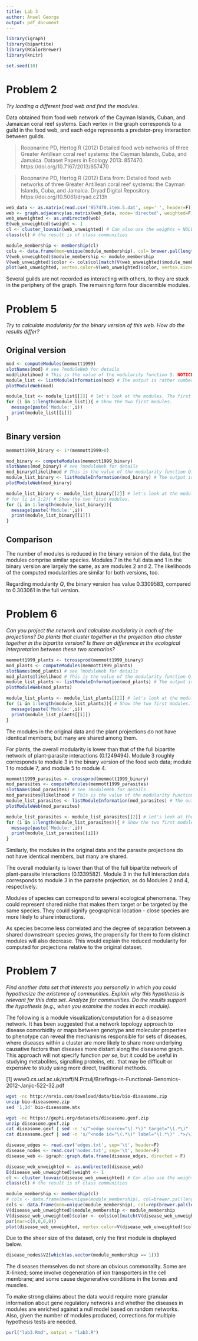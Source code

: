 ```yaml
---
title: Lab 3
author: Ansel George
output: pdf_document
---
```


```r
library(igraph)
library(bipartite)
library(RColorBrewer)
library(knitr)

set.seed(10)
```

# Problem 2
*Try loading a different food web and find the modules.*

Data obtained from food web network of the Cayman Islands, Cuban, and Jamaican
coral reef systems. Each vertex in the graph corresponds to a guild in the food
web, and each edge represents a predator-prey interaction between guilds.

> Roopnarine PD, Hertog R (2012) Detailed food web networks of three Greater
> Antillean coral reef systems: the Cayman Islands, Cuba, and Jamaica. Dataset
> Papers in Ecology 2013: 857470. https://doi.org/10.7167/2013/857470

> Roopnarine PD, Hertog R (2012) Data from: Detailed food web networks of three
> Greater Antillean coral reef systems: the Cayman Islands, Cuba, and Jamaica.
> Dryad Digital Repository. https://doi.org/10.5061/dryad.c213h 

```r
web_data <- as.matrix(read.csv('857470.item.5.dat', sep=' ', header=F))
web <- graph.adjacency(as.matrix(web_data, mode='directed', weighted=F)) 
web_unweighted <- as.undirected(web)
E(web_unweighted)$weight <- 1
cl <- cluster_louvain(web_unweighted) # Can also use the weights = NULL argument
class(cl) # the result is of class communities

module_membership <- membership(cl)
cols <- data.frame(mem=unique(module_membership), col= brewer.pal(length(unique(module_membership)), 'Set1'))
V(web_unweighted)$module_membership <- module_membership
V(web_unweighted)$color <- cols$col[match(V(web_unweighted)$module_membership, cols$mem)]
plot(web_unweighted, vertex.color=V(web_unweighted)$color, vertex.size=5, vertex.label=NA, edge.arrow.width=0.3, edge.arrow.curve=0.5)
```

Several guilds are not recorded as interacting with others, to they are stuck
in the periphery of the graph. The remaining form four discernible modules.


# Problem 5
*Try to calculate modularity for the binary version of this web. How do the
results differ?*

## Original version

```r
mod <- computeModules(memmott1999)
slotNames(mod) # see ?moduleWeb for details
mod@likelihood # This is the value of the modularity function Q. NOTICE THE @ SIGN (instead of $).
module_list <- listModuleInformation(mod) # The output is rather cumbersome...
plotModuleWeb(mod)

module_list <- module_list[[2]] # let's look at the modules. The first element in the list is the whole network, so start with 2
for (i in 1:length(module_list)){ # Show the two first modules.
  message(paste('Module:',i))
  print(module_list[[i]])
}
```

## Binary version

```r
memmott1999_binary <- 1*(memmott1999>0)

mod_binary <- computeModules(memmott1999_binary)
slotNames(mod_binary) # see ?moduleWeb for details
mod_binary@likelihood # This is the value of the modularity function Q. NOTICE THE @ SIGN (instead of $).
module_list_binary <- listModuleInformation(mod_binary) # The output is rather cumbersome...
plotModuleWeb(mod_binary)

module_list_binary <- module_list_binary[[2]] # let's look at the modules. The first element in the list is the whole network, so start with 2
# for (i in 1:2){ # Show the two first modules.
for (i in 1:length(module_list_binary)){
  message(paste('Module:',i))
  print(module_list_binary[[i]])
}
```

## Comparison

The number of modules is reduced in the binary version of the data, but the
modules comprise similar species. Modules 7 in the full data and 1 in the
binary version are largely the same, as are modules 2 and 2. The likelihoods of
the computed modularities are similar for both versions, too.

Regarding modularity $Q$, the binary version has value 0.3309583, compared to
0.303061 in the full version.


# Problem 6
*Can you project the network and calculate modularity in each of the
projections? Do plants that cluster together in the projection also cluster
together in the bipartite version? Is there an difference in the ecological
interpretation between these two scenarios?*

```r
memmott1999_plants <- tcrossprod(memmott1999_binary)
mod_plants <- computeModules(memmott1999_plants)
slotNames(mod_plants) # see ?moduleWeb for details
mod_plants@likelihood # This is the value of the modularity function Q. NOTICE THE @ SIGN (instead of $).
module_list_plants <- listModuleInformation(mod_plants) # The output is rather cumbersome...
plotModuleWeb(mod_plants)

module_list_plants <- module_list_plants[[2]] # let's look at the modules. The first element in the list is the whole network, so start with 2
for (i in 1:length(module_list_plants)){ # Show the two first modules.
  message(paste('Module:',i))
  print(module_list_plants[[i]])
}
```

The modules in the original data and the plant projections do not have
identical members, but many are shared among them.

For plants, the overall modularity is lower than that of the full bipartite
network of plant-parasite interactions (0.1249494). Module 3 roughly
corresponds to module 3 in the binary version of the food web data; module 1 to
module 7; and module 5 to module 4.


```r
memmott1999_parasites <- crossprod(memmott1999_binary)
mod_parasites <- computeModules(memmott1999_parasites)
slotNames(mod_parasites) # see ?moduleWeb for details
mod_parasites@likelihood # This is the value of the modularity function Q. NOTICE THE @ SIGN (instead of $).
module_list_parasites <- listModuleInformation(mod_parasites) # The output is rather cumbersome...
plotModuleWeb(mod_parasites)

module_list_parasites <- module_list_parasites[[2]] # let's look at the modules. The first element in the list is the whole network, so start with 2
for (i in 1:length(module_list_parasites)){ # Show the two first modules.
  message(paste('Module:',i))
  print(module_list_parasites[[i]])
}
```

Similarly, the modules in the original data and the parasite projections do not
have identical members, but many are shared.

The overall modularity is lower than that of the full bipartite
network of plant-parasite interactions (0.1339582). Module 3 in the full
interaction data corresponds to module 3 in the parasite projection, as do
Modules 2 and 4, respectively.

Modules of species can correspond to several ecological phenomena. They could
represent shared niche that makes them target or be targeted by the same
species. They could signify geographical location - close species are more
likely to share interactions. 

As species become less correlated and the degree of separation between a shared
downstream species grows, the propensity for them to form distinct modules will
also decrease. This would explain the reduced modularity for computed for
projections relative to the original dataset.


# Problem 7
*Find another data set that interests you personally in which you could
hypothesize the existence of communities. Explain why this hypothesis is
relevant for this data set. Analyze for communities. Do the results support the
hypothesis (e.g., when you examine the nodes in each module).*

The following is a module visualization/computation for a diseasome network. It
has been suggested that a network topology approach to disease comorbidity or
maps between genotype and molecular properties to phenotype can reveal the
mechanisms responsible for sets of diseases, where diseases within a cluster
are more likely to share more underlying causative factors than diseases more
distant along the diseasome graph. This approach will not specify function *per
se*, but it could be useful in studying metabolites, signalling proteins, etc.
that may be difficult or expensive to study using more direct, traditional
methods.

[1] www0.cs.ucl.ac.uk/staff/N.Przulj/Briefings-in-Functional-Genomics-2012-Janjic-522-32.pdf

```bash
wget -nc http://nrvis.com/download/data/bio/bio-diseasome.zip
unzip bio-diseaseome.zip
sed '1,2d' bio-diseasome.mtx
```

```bash
wget -nc https://gephi.org/datasets/diseasome.gexf.zip
unzip diseasome.gexf.zip
cat diseasome.gexf | sed -n 's/^<edge source="\(.*\)" target="\(.*\)" .*>/\1\t\2/p' > edges.txt
cat diseasome.gexf | sed -n 's/^<node id="\(.*\)" label="\(.*\)" .*>/\1\t\2/p' > nodes.txt
```

```r
disease_edges <- read.csv('edges.txt', sep='\t', header=F)
disease_nodes <- read.csv('nodes.txt', sep='\t', header=F)
disease_web <- igraph::graph.data.frame(disease_edges, directed = F)

disease_web_unweighted <- as.undirected(disease_web)
E(disease_web_unweighted)$weight <- 1
cl <- cluster_louvain(disease_web_unweighted) # Can also use the weights = NULL argument
class(cl) # the result is of class communities

module_membership <- membership(cl)
# cols <- data.frame(mem=unique(module_membership), col=brewer.pal(length(unique(module_membership)), 'Set3'))
cols <- data.frame(mem=unique(module_membership), col=rep(brewer.pal(length(unique(module_membership)), 'Set3'), length.out=length(unique(module_membership)) ))
V(disease_web_unweighted)$module_membership <- module_membership
V(disease_web_unweighted)$color <- cols$col[match(V(disease_web_unweighted)$module_membership, cols$mem)]
par(mar=c(0,0,0,0))
plot(disease_web_unweighted, vertex.color=V(disease_web_unweighted)$color, vertex.size=5, vertex.label=NA, edge.arrow.width=0.3, edge.arrow.curve=0.5)
```

Due to the sheer size of the dataset, only the first module is displayed below.

```r
disease_nodes$V2[which(as.vector(module_membership == 1))]
```

The diseases themselves do not share an obvious commonality. Some are X-linked;
some involve degeneration of ion transporters in the cell membrane; and some
cause degenerative conditions in the bones and muscles.

To make strong claims about the data would require more granular information
about gene regulatory networks and whether the diseases in modules are enriched
against a null model based on random networks. Also, given the number of
modules produced, corrections for multiple hypothesis tests are needed.


```r
purl("lab3.Rmd", output = "lab3.R")
```
